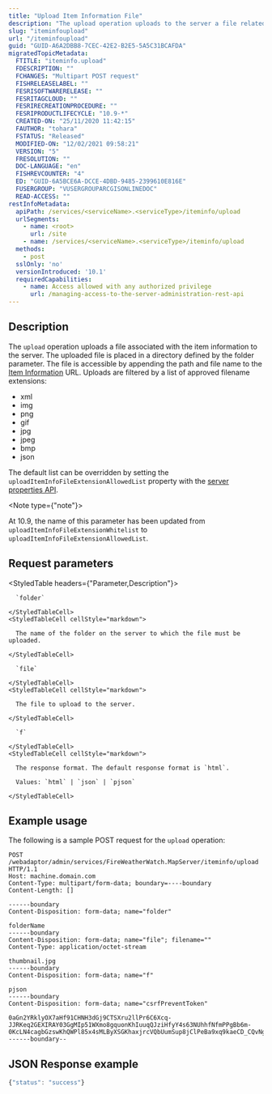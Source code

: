 ```yaml
---
title: "Upload Item Information File"
description: "The upload operation uploads to the server a file related to the item information of a service."
slug: "iteminfoupload"
url: "/iteminfoupload"
guid: "GUID-A6A2DBB8-7CEC-42E2-B2E5-5A5C31BCAFDA"
migratedTopicMetadata:
  FTITLE: "iteminfo.upload"
  FDESCRIPTION: ""
  FCHANGES: "Multipart POST request"
  FISHRELEASELABEL: ""
  FESRISOFTWARERELEASE: ""
  FESRITAGCLOUD: ""
  FESRIRECREATIONPROCEDURE: ""
  FESRIPRODUCTLIFECYCLE: "10.9-*"
  CREATED-ON: "25/11/2020 11:42:15"
  FAUTHOR: "tohara"
  FSTATUS: "Released"
  MODIFIED-ON: "12/02/2021 09:58:21"
  VERSION: "5"
  FRESOLUTION: ""
  DOC-LANGUAGE: "en"
  FISHREVCOUNTER: "4"
  ED: "GUID-6A5BCE6A-DCCE-4DBD-9485-2399610E816E"
  FUSERGROUP: "VUSERGROUPARCGISONLINEDOC"
  READ-ACCESS: ""
restInfoMetadata:
  apiPath: /services/<serviceName>.<serviceType>/iteminfo/upload
  urlSegments:
    - name: <root>
      url: /site
    - name: /services/<serviceName>.<serviceType>/iteminfo/upload
  methods:
    - post
  sslOnly: 'no'
  versionIntroduced: '10.1'
  requiredCapabilities:
    - name: Access allowed with any authorized privilege
      url: /managing-access-to-the-server-administration-rest-api
---
```


## Description

The `upload` operation uploads a file associated with the item information to the server. The uploaded file is placed in a directory defined by the folder parameter. The file is accessible by appending the path and file name to the [Item Information](/iteminfo) URL. Uploads are filtered by a list of approved filename extensions:

- xml
- img
- png
- gif
- jpg
- jpeg
- bmp
- json

The default list can be overridden by setting the `uploadItemInfoFileExtensionAllowedList` property with the [server properties API](/serverproperties).

<Note type={"note"}>

At 10.9, the name of this parameter has been updated from `uploadItemInfoFileExtensionWhitelist` to `uploadItemInfoFileExtensionAllowedList`.

</Note>


##  Request parameters

<StyledTable headers={"Parameter,Description"}>
  <StyledTableRow>
    <StyledTableCell cellStyle="markdown">

      `folder` 

    </StyledTableCell>
    <StyledTableCell cellStyle="markdown">

      The name of the folder on the server to which the file must be uploaded.

    </StyledTableCell>
  </StyledTableRow>
  <StyledTableRow>
    <StyledTableCell cellStyle="markdown">

      `file` 

    </StyledTableCell>
    <StyledTableCell cellStyle="markdown">

      The file to upload to the server.

    </StyledTableCell>
  </StyledTableRow>
  <StyledTableRow>
    <StyledTableCell cellStyle="markdown">

      `f` 

    </StyledTableCell>
    <StyledTableCell cellStyle="markdown">

      The response format. The default response format is `html`.

      Values: `html` | `json` | `pjson`

    </StyledTableCell>
  </StyledTableRow>
</StyledTable>


## Example usage

The following is a sample POST request for the `upload` operation:

```other
POST /webadaptor/admin/services/FireWeatherWatch.MapServer/iteminfo/upload HTTP/1.1
Host: machine.domain.com
Content-Type: multipart/form-data; boundary=----boundary
Content-Length: []

------boundary
Content-Disposition: form-data; name="folder"

folderName
------boundary
Content-Disposition: form-data; name="file"; filename=""
Content-Type: application/octet-stream

thumbnail.jpg
------boundary
Content-Disposition: form-data; name="f"

pjson
------boundary
Content-Disposition: form-data; name="csrfPreventToken"

0aGn2YRklyOX7aHf91CHNH3dGj9CTSXru2llPr6C6Xcq-JJRKeq2GEXIRAY03GgMIp51WXmo8gquonKhIuuqQJziHfyY4s63NUhhfNfmPPgBb6m-0KcLN4cagbGzswKhQWPl85x4sMLByXSGKhaxjrcVQbUumSup8jClPeBa9xq9kaeCD_CQvNgjy42OtrN9,https://machine.domain.com/server/admin
------boundary--

```

## JSON Response example

```javascript
{"status": "success"}
```
